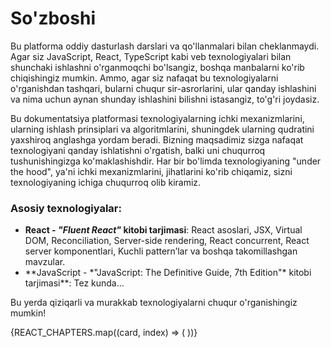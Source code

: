 
# So'zboshi

Bu platforma oddiy dasturlash darslari va qo'llanmalari bilan cheklanmaydi. Agar siz JavaScript, React, TypeScript kabi veb texnologiyalari bilan shunchaki ishlashni o'rganmoqchi bo'lsangiz, boshqa manbalarni ko'rib chiqishingiz mumkin. Ammo, agar siz nafaqat bu texnologiyalarni o'rganishdan tashqari, bularni chuqur sir-asrorlarini, ular qanday ishlashini va nima uchun aynan shunday ishlashini bilishni istasangiz, to'g'ri joydasiz. 

Bu dokumentatsiya platformasi texnologiyalarning ichki mexanizmlarini, ularning ishlash prinsiplari va algoritmlarini, shuningdek ularning qudratini yaxshiroq anglashga yordam beradi. Bizning maqsadimiz sizga nafaqat texnologiyani qanday ishlatishni o'rgatish, balki uni chuqurroq tushunishingizga ko'maklashishdir. Har bir bo'limda texnologiyaning "under the hood", ya'ni ichki mexanizmlarini, jihatlarini ko'rib chiqamiz, sizni texnologiyaning ichiga chuqurroq olib kiramiz.

### Asosiy texnologiyalar:

- **React - *"Fluent React"* kitobi tarjimasi**: React asoslari, JSX, Virtual DOM, Reconciliation, Server-side rendering, React concurrent, React server komponentlari, Kuchli pattern’lar va boshqa takomillashgan mavzular.
- <div className="opacity-70">**JavaScript - *"JavaScript: The Definitive Guide, 7th Edition"* kitobi tarjimasi**: Tez kunda...</div>


Bu yerda qiziqarli va murakkab texnologiyalarni chuqur o'rganishingiz mumkin!


<div className="grid grid-cols-1 sm:grid-cols-2 md:grid-cols-3 lg:grid-cols-3 gap-6 mt-10">
   {REACT_CHAPTERS.map((card, index) => (
    <Card 
      key={index}
      href={card.href}
      title={card.title}
      description={card.description}
    />
  ))}
</div>
